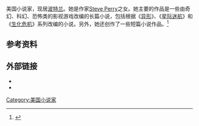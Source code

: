 美国小说家，现居[[波特兰|波特兰]]。她是作家[[Steve_Perry|Steve Perry]]之女。她主要的作品是一些由奇幻、科幻、恐怖类的影视游戏改编的长篇小说，包括根据《[[异形|异形]]》、《[[星际迷航|星际迷航]]》和《[[生化危机|生化危机]]》系列改编的小说。另外，她还创作了一些短篇小说作品。<ref>{{Cite web |url=http://www.fantasticfiction.co.uk/p/s-d-perry/ |title=S D Perry |accessdate=2011-01-29 |archive-date=2011-05-26 |archive-url=https://web.archive.org/web/20110526015421/http://www.fantasticfiction.co.uk/p/s-d-perry/ |dead-url=no }}</ref>

==参考资料==
{{reflist}}

==外部链接==
* {{memoryalpha}}
*{{isfdb name|id=S._D._Perry|name=S. D. Perry}}
{{Authority control}}
[[Category:美国小说家|Category:美国小说家]]